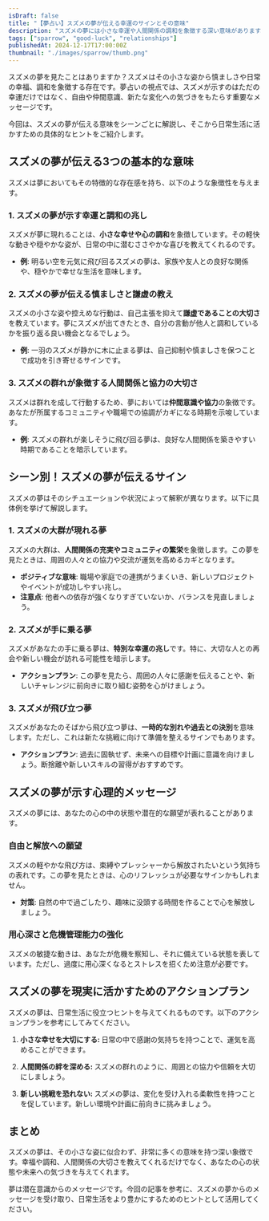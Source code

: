 ```yaml
---
isDraft: false
title: "【夢占い】スズメの夢が伝える幸運のサインとその意味"
description: "スズメの夢には小さな幸運や人間関係の調和を象徴する深い意味があります。夢占いの視点で幸運を引き寄せる方法を解説！"
tags: ["sparrow", "good-luck", "relationships"]
publishedAt: 2024-12-17T17:00:00Z
thumbnail: "./images/sparrow/thumb.png"
---
```


スズメの夢を見たことはありますか？スズメはその小さな姿から慎ましさや日常の幸福、調和を象徴する存在です。夢占いの視点では、スズメが示すのはただの幸運だけではなく、自由や仲間意識、新たな変化への気づきをもたらす重要なメッセージです。

今回は、スズメの夢が伝える意味をシーンごとに解説し、そこから日常生活に活かすための具体的なヒントをご紹介します。

<TableOfContents />

## スズメの夢が伝える3つの基本的な意味

スズメは夢においてもその特徴的な存在感を持ち、以下のような象徴性を与えます。

### 1. スズメの夢が示す幸運と調和の兆し

スズメが夢に現れることは、**小さな幸せや心の調和**を象徴しています。その軽快な動きや穏やかな姿が、日常の中に潜むささやかな喜びを教えてくれるのです。

- <strong>例</strong>:
  明るい空を元気に飛び回るスズメの夢は、家族や友人との良好な関係や、穏やかで幸せな生活を意味します。

### 2. スズメの夢が伝える慎ましさと謙虚の教え

スズメの小さな姿や控えめな行動は、自己主張を抑えて**謙虚であることの大切さ**を教えています。夢にスズメが出てきたとき、自分の言動が他人と調和しているかを振り返る良い機会となるでしょう。

- <strong>例</strong>: 一羽のスズメが静かに木に止まる夢は、自己抑制や慎ましさを保つことで成功を引き寄せるサインです。

### 3. スズメの群れが象徴する人間関係と協力の大切さ

スズメは群れを成して行動するため、夢においては**仲間意識や協力**の象徴です。あなたが所属するコミュニティや職場での協調がカギになる時期を示唆しています。

- <strong>例</strong>: スズメの群れが楽しそうに飛び回る夢は、良好な人間関係を築きやすい時期であることを暗示しています。

## シーン別！スズメの夢が伝えるサイン

スズメの夢はそのシチュエーションや状況によって解釈が異なります。以下に具体例を挙げて解説します。

### 1. スズメの大群が現れる夢

スズメの大群は、**人間関係の充実やコミュニティの繁栄**を象徴します。この夢を見たときは、周囲の人々との協力や交流が運気を高めるカギとなります。

- <strong>ポジティブな意味</strong>: 職場や家庭での連携がうまくいき、新しいプロジェクトやイベントが成功しやすい兆し。
- <strong>注意点</strong>: 他者への依存が強くなりすぎていないか、バランスを見直しましょう。

### 2. スズメが手に乗る夢

スズメがあなたの手に乗る夢は、**特別な幸運の兆し**です。特に、大切な人との再会や新しい機会が訪れる可能性を暗示します。

- <strong>アクションプラン</strong>:
  この夢を見たら、周囲の人々に感謝を伝えることや、新しいチャレンジに前向きに取り組む姿勢を心がけましょう。

### 3. スズメが飛び立つ夢

スズメがあなたのそばから飛び立つ夢は、**一時的な別れや過去との決別**を意味します。ただし、これは新たな挑戦に向けて準備を整えるサインでもあります。

- <strong>アクションプラン</strong>:
  過去に固執せず、未来への目標や計画に意識を向けましょう。断捨離や新しいスキルの習得がおすすめです。

## スズメの夢が示す心理的メッセージ

スズメの夢には、あなたの心の中の状態や潜在的な願望が表れることがあります。

### 自由と解放への願望

スズメの軽やかな飛び方は、束縛やプレッシャーから解放されたいという気持ちの表れです。この夢を見たときは、心のリフレッシュが必要なサインかもしれません。

- <strong>対策</strong>: 自然の中で過ごしたり、趣味に没頭する時間を作ることで心を解放しましょう。

### 用心深さと危機管理能力の強化

スズメの敏捷な動きは、あなたが危機を察知し、それに備えている状態を表しています。ただし、過度に用心深くなるとストレスを招くため注意が必要です。

## スズメの夢を現実に活かすためのアクションプラン

スズメの夢は、日常生活に役立つヒントを与えてくれるものです。以下のアクションプランを参考にしてみてください。

1. <strong>小さな幸せを大切にする: </strong>
   日常の中で感謝の気持ちを持つことで、運気を高めることができます。

2. <strong>人間関係の絆を深める: </strong>
   スズメの群れのように、周囲との協力や信頼を大切にしましょう。

3. <strong>新しい挑戦を恐れない: </strong>
   スズメの夢は、変化を受け入れる柔軟性を持つことを促しています。新しい環境や計画に前向きに挑みましょう。

## まとめ

スズメの夢は、その小さな姿に似合わず、非常に多くの意味を持つ深い象徴です。幸福や調和、人間関係の大切さを教えてくれるだけでなく、あなたの心の状態や未来への気づきを与えてくれます。

夢は潜在意識からのメッセージです。今回の記事を参考に、スズメの夢からのメッセージを受け取り、日常生活をより豊かにするためのヒントとして活用してください。
